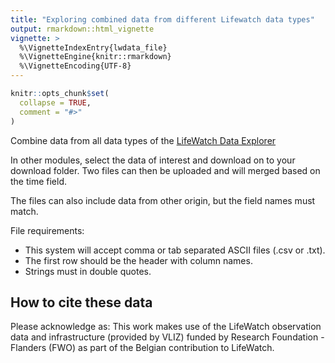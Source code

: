```yaml
---
title: "Exploring combined data from different Lifewatch data types"
output: rmarkdown::html_vignette
vignette: >
  %\VignetteIndexEntry{lwdata_file}
  %\VignetteEngine{knitr::rmarkdown}
  %\VignetteEncoding{UTF-8}
---
```


```r
knitr::opts_chunk$set(
  collapse = TRUE,
  comment = "#>"
)
```

Combine data from all data types of the [LifeWatch Data Explorer](https://lifewatch.be/en/lifewatch-data-explorer)

In other modules, select the data of interest and download on to your download folder. Two files can then be uploaded and will merged based on the time field.

The files can also include data from other origin, but the field names must match.

File requirements:

- This system will accept comma or tab separated ASCII files (.csv or .txt).
- The first row should be the header with column names.
- Strings must in double quotes.

## How to cite these data

Please acknowledge as: This work makes use of the LifeWatch observation data and infrastructure (provided by VLIZ) funded by Research Foundation - Flanders (FWO) as part of the Belgian contribution to LifeWatch.
